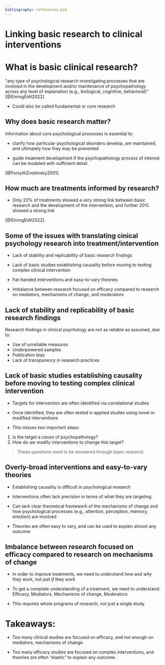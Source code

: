 ```yaml
---
bibliography: references.bib
---
```


# Linking basic research to clinical interventions {background-image="https://www.tees.ac.uk/Images/CommonImages/prospectus/PG/course_images/psychology.jpg" background-color="black"}

# What is basic clinical research?

"any type of psychological research investigating processes that are involved in the development and/or maintenance of psychopathology across any level of explanation (e.g., biological, cognitive, behavioral)" [@EhringEtAl2022]

- Could also be called fundamental or core research

## Why does basic research matter?

Information about core psychological processes is essential to:

-  clarify how particular psychological disorders develop, are maintained, and ultimately how they may be prevented

- guide treatment development if the psychopathology process of interest can be modeled with sufficient detail


:::{.aside}
[@ForsythZvolensky2001].
:::

## How much are treatments informed by research?

- Only 23% of treatments showed a very strong link between basic research and the development of the intervention, and further 20% showed a strong link 

:::{.aside}
[@EhringEtAl2022].
:::

## Some of the issues with translating cinical psychology research into treatment/intervention 

- Lack of stability and replicability of basic research findings

- Lack of basic studies establishing causality before moving to testing complex clinical intervention

- Fat-handed interventions and easy-to-vary theories

- Imbalance between research focused on efficacy compared to research on mediators, mechanisms of change, and moderators

## Lack of stability and replicability of basic research findings

Research findings in clinical psychology are not as reliable as assumed, due to:

- Use of unreliable measures
- Underpowered samples
- Publication bias
- Lack of transparency in research practices

## Lack of basic studies establishing causality before moving to testing complex clinical intervention

- Targets for intervention are often identified via correlational studies

- Once identified, they are often tested in applied studies using novel or modified interventions

- This misses two important steps:
1. Is the target a *cause* of psychopathology?
1. *How* do we modify interventions to change this target?

> These questions need to be answered through basic research.

## Overly-broad interventions and easy-to-vary theories

- Establishing causality is difficult in psychological research

- Interventions often lack precision in terms of what they are targeting

- Can lack clear theoretical framework of the mechanisms of change and how psychological processes (e.g., attention, perception, memory, emotion) are involved

- Theories are often easy to vary, and can be used to explain almost any outcome

## Imbalance between research focused on efficacy compared to research on mechanisms of change

- In order to improve treatments, we need to understand *how* and *why* they work, not just *if* they work

- To get a complete understanding of a treatment, we need to understand: Efficacy, Mediators, Mechanisms of change, Moderators

- This requires whole programs of research, not just a single study

# Takeaways:

- Too many clinical studies are focused on efficacy, and not enough on mediators, mechanisms of change.

- Too many efficacy studies are focused on complex interventions, and theories are often "elastic" to explain any outcome. 

